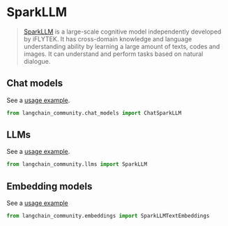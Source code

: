 # SparkLLM

>[SparkLLM](https://xinghuo.xfyun.cn/spark) is a large-scale cognitive model independently developed by iFLYTEK.
It has cross-domain knowledge and language understanding ability by learning a large amount of texts, codes and images.
It can understand and perform tasks based on natural dialogue.

## Chat models

See a [usage example](/docs/integrations/chat/sparkllm).

```python
from langchain_community.chat_models import ChatSparkLLM
```

## LLMs

See a [usage example](/docs/integrations/llms/sparkllm).

```python
from langchain_community.llms import SparkLLM
```

## Embedding models

See a [usage example](/docs/integrations/text_embedding/sparkllm)

```python
from langchain_community.embeddings import SparkLLMTextEmbeddings
```
